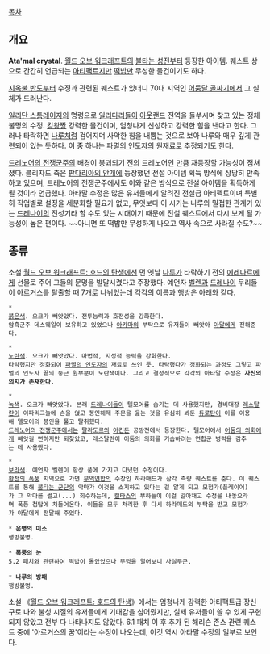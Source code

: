 [[목차]]

== 개요 ==
'''Ata'mal crystal'''. [[월드 오브 워크래프트]]의 [[불타는 성전]]부터 등장한 아이템. 퀘스트 상으로 간간히 언급되는 [[아티팩트]]지만 [[떡밥]]만 무성한 물건이기도 하다.

[[지옥불 반도]]부터 수정과 관련된 퀘스트가 있더니 70대 지역인 [[어둠달 골짜기]]에서 그 실체가 드러난다.

[[일리단 스톰레이지]]의 명령으로 [[일리다리]]들이 [[아웃랜드]] 전역을 들쑤시며 찾고 있는 정체불명의 수정. [[킹왕짱]] 강력한 물건이며, 엄청나게 신성하고 강력한 힘을 낸다고 한다. 그러나 타락하면 [[나루]]처럼 검어지며 사악한 힘을 내뿜는 것으로 보아 나루와 매우 깊게 관련되어 있는 듯하다. 이 중 하나는 [[파멸의 인도자]]의 원재료로 추정되기도 한다.

[[드레노어의 전쟁군주]]의 배경이 붕괴되기 전의 드레노어인 만큼 재등장할 가능성이 점쳐졌다. 블리자드 측은 [[판다리아의 안개]]에 등장했던 전설 아이템 획득 방식에 상당히 만족하고 있으며, 드레노어의 전쟁군주에서도 이와 같은 방식으로 전설 아이템을 획득하게 될 것이라 언급했다. 아타말 수정은 많은 유저들에게 알려진 전설급 아티펙트이며 특별히 직업별로 설정을 세분화할 필요가 없고, 무엇보다 이 시기는 나루와 밀접한 관계가 있는 [[드레나이]]의 전성기라 할 수도 있는 시대이기 때문에 전설 퀘스트에서 다시 보게 될 가능성이 높은 편이다. ~~아니면 또 떡밥만 무성하게 나오고 역사 속으로 사라질 수도?~~

== 종류 ==
소설 [[월드 오브 워크래프트: 호드의 탄생]]에선 먼 옛날 [[나루]]가 타락하기 전의 [[에레다르]]에게 선물로 주어 그들의 문명을 발달시켰다고 주장했다. 예언자 [[벨렌]]과 [[드레나이]] 무리들이 아르거스를 탈출할 때 7개로 나뉘었는데 각각의 이름과 행방은 아래와 같다.

 * '''{{{#FireBrick 격노의 심장}}}'''
 [[붉은색]]. 오크가 빼앗았다. 전투능력과 호전성을 강화한다.
 암흑군주 데스웨일이 보유하고 있었으나 [[아카마]]의 부탁으로 유저들이 빼앗아 [[나루|아달]]에게 전해준다.

 * '''{{{#Coral 빛나는 별}}}'''
 [[노란색]]. 오크가 빼앗았다. 마법적, 지성적 능력을 강화한다.
 타락했지만 정화되어 [[파멸의 인도자]]의 재료로 쓰인 듯. 타락했다가 정화되는 과정도 그렇고 파멸의 인도자 끝의 둥근 원부분이 노란색이다. 그리고 결정적으로 각각의 아타말 수정은 '''자신의 의지가 존재한다.'''

 * '''{{{#DarkGreen 이파리그늘}}}'''
 [[녹색]]. 오크가 빼앗았다. 본래 [[드레나이]]들이 텔모어를 숨기는 데 사용했지만, 경비대장 [[레스탈란]]이 이파리그늘에 손을 얹고 봉인해제 주문을 읊는 것을 유심히 봐둔 [[듀로탄]]이 이를 이용해 텔모어의 봉인을 풀고 탈취했다.
 [[드레노어의 전쟁군주]]에서는 [[탈라도르]]의 [[아킨둔(드레노어의 전쟁군주)|아킨둔]] 공방전에서 등장한다. 텔모어에서 [[어둠의 의회]]에게 빼앗길 뻔하지만 되찾았고, 레스탈란이 어둠의 의회를 기습하려는 연합군 병력을 감추는 데 사용했다.

 * '''{{{#BlueViolet 영혼의 노래}}}'''
 [[보라색]]. 예언자 벨렌이 항상 품에 가지고 다녔던 수정이다.
 [[황천의 폭풍]] 지역으로 가면 [[무역연합]]의 수장인 하라매드가 삼각 측량 퀘스트를 준다. 이 퀘스트를 통해 [[불타는 군단]]의 악마가 이것을 소지하고 있다는 걸 알게 되고 모험가(플레이어)가 그 악마를 썰고(...) 회수하는데, [[캘타스 선스트라이더|캘타스]]의 부하들이 이걸 알아채고 수정을 내놓으라며 폭풍 첨탑에 쳐들어온다. 이들을 모두 처리한 후 다시 하라매드의 부탁을 받고 모험가가 아달에게 전달해 주었다.

 * '''운명의 미소'''
 행방불명.

 * '''폭풍의 눈'''
 5.2 패치와 관련하여 떡밥이 돌았었으나 뚜껑을 열어보니 사실무근.

 * '''나루의 방패'''
 행방불명.

소설 《[[월드 오브 워크래프트: 호드의 탄생]]》에서는 엄청나게 강력한 아티팩트급 장신구로 나와 불성 시절의 유저들에게 기대감을 심어줬지만, 실제 유저들이 쓸 수 있게 구현되지 않았고 전부 다 나타나지도 않았다. 6.1 패치 이 후 추가 된 해리슨 존스 관련 퀘스트 중에 '아르거스의 꿈'이라는 수정이 나오는데, 이것 역시 아타말 수정의 일부로 보인다.
